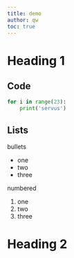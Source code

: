```yaml
---
title: demo
author: qw
toc: true
---
```


# Heading 1

## Code

```python
for i in range(23):
    print('servus')
```

## Lists

bullets

- one
- two
- three

numbered

1. one
2. two
3. three

# Heading 2


